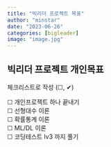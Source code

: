 ```yaml
---
title: "빅리더 프로젝트 목표"
author: "minstar"
date: "2023-06-26"
categories: [bigleader]
image: "image.jpg"
---
```

## 빅리더 프로젝트 개인목표
<p>체크리스트로 작성 (☐, ✔)</p>

☐ 개인프로젝트 하나 끝내기 <br>
☐ 선형대수 이론 <br>
☐ 확률통계 이론 <br>
☐ ML/DL 이론 <br>
☐ 코딩테스트 lv3 까지 풀기 <br>

